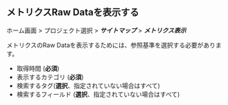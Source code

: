 ## メトリクスRaw Dataを表示する

ホーム画面 > プロジェクト選択 > **_サイトマップ_** > **_メトリクス表示_**

メトリクスのRaw Dataを表示するためには、参照基準を選択する必要があります。 

<ProdImg img='metrics-chart-example-02.png' desc='' />

-   取得時間 (**必須**)
-   表示するカテゴリ (**必須**)
-   検索するタグ(**選択**、指定されていない場合はすべて)
-   検索するフィールド (**選択**、指定されていない場合はすべて)

